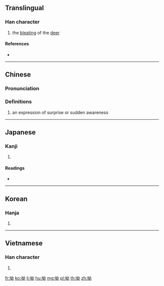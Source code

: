 ==Translingual==

===Han character===
{{Han char|rn=30|rad=口|as=05|sn=8|four=64027|canj=RVIS|ids=⿰口幼}}

# the [[bleat]]ing of the [[deer]]

====References====
* {{Han ref|kx=0181.320|dkj=03437|dj=0400.010|hdz=10610.100|uh=5466|ud=21606|bh=CBE7|bd=52199}}

----

==Chinese==
{{zh-forms}}

===Pronunciation===
{{zh-pron
|m=yōu
|c=jau1
|h=pfs=
|md=
|mn=
|w=
|mc=y
|oc=y
|cat=n
}}

===Definitions===
{{zh-hanzi}}

# an expression of surprise or sudden awareness
#: {{zh-usex|呦！你 怎麼 也 來 了？|Hey! Fancy seeing you here.}}
#: {{zh-usex|呦，飯 糊 了！|Oh no, the rice is burnt.}}

----

==Japanese==

===Kanji===
{{ja-kanji|grade=|rs=口05}}

# {{defn|lang=ja|sort=口05}}

====Readings====
* {{ja-readings|on=[[ゆう]] (いう, yuu), [[ゆ]] (yu), [[おう]] (あう, oo), [[よう]] (えう,yoo)|kun=[[むせぶ]] (musebu), [[さけぶ]] (sakebu)}}

----

==Korean==

===Hanja===
{{ko-hanja|hangeul=유|rv=yu|mr=yu}}

# {{defn|lang=ko|sort=口05}}

----

==Vietnamese==

===Han character===
{{vi-hantu|[[u]], [[ạo]], [[ao]], [[ào]]|rs=口05}}

# {{defn|lang=vi|sort=口05}}

[[fr:呦]]
[[ko:呦]]
[[li:呦]]
[[hu:呦]]
[[mg:呦]]
[[pl:呦]]
[[th:呦]]
[[zh:呦]]